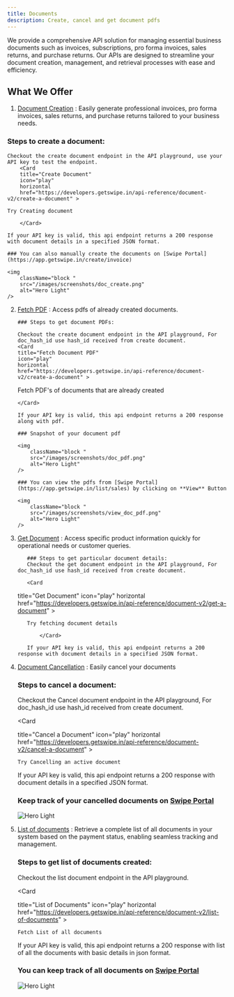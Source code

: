 ```yaml
---
title: Documents
description: Create, cancel and get document pdfs
---
```


We provide a comprehensive API solution for managing essential business documents such as invoices, subscriptions, pro forma invoices, sales returns, and purchase returns. Our APIs are designed to streamline your document creation, management, and retrieval processes with ease and efficiency.

## What We Offer

1.  [Document Creation](https://developers.getswipe.in/api-reference/document-v2/create-a-document) : Easily generate professional invoices, pro forma invoices, sales returns, and purchase returns tailored to your business needs.

### Steps to create a document:

    Checkout the create document endpoint in the API playground, use your API key to test the endpoint.
        <Card
        title="Create Document"
        icon="play"
        horizontal
        href="https://developers.getswipe.in/api-reference/document-v2/create-a-document" >

    Try Creating document

        </Card>

    If your API key is valid, this api endpoint returns a 200 response with document details in a specified JSON format.

    ### You can also manually create the documents on [Swipe Portal](https://app.getswipe.in/create/invoice)

    <img
        className="block "
        src="/images/screenshots/doc_create.png"
        alt="Hero Light"
    />

2.  [Fetch PDF](https://developers.getswipe.in/api-reference/document-v2/get-document-pdf) : Access pdfs of already created documents.

        ### Steps to get document PDFs:

        Checkout the create document endpoint in the API playground, For doc_hash_id use hash_id received from create document.
        <Card
        title="Fetch Document PDF"
        icon="play"
        horizontal
        href="https://developers.getswipe.in/api-reference/document-v2/create-a-document" >

    Fetch PDF's of documents that are already created

        </Card>

        If your API key is valid, this api endpoint returns a 200 response along with pdf.

        ### Snapshot of your document pdf

        <img
            className="block "
            src="/images/screenshots/doc_pdf.png"
            alt="Hero Light"
        />

        ### You can view the pdfs from [Swipe Portal](https://app.getswipe.in/list/sales) by clicking on **View** Button

        <img
            className="block "
            src="/images/screenshots/view_doc_pdf.png"
            alt="Hero Light"
        />

3.  [Get Document](https://developers.getswipe.in/api-reference/document-v2/get-a-document) : Access specific product information quickly for operational needs or customer queries.

           ### Steps to get particular document details:
           Checkout the get document endpoint in the API playground, For doc_hash_id use hash_id received from create document.

           <Card

    title="Get Document"
    icon="play"
    horizontal
    href="https://developers.getswipe.in/api-reference/document-v2/get-a-document" >

           Try fetching document details

               </Card>

           If your API key is valid, this api endpoint returns a 200 response with document details in a specified JSON format.

4.  [Document Cancellation](https://developers.getswipe.in/api-reference/document-v2/cancel-a-document) : Easily cancel your documents

    ### Steps to cancel a document:

    Checkout the Cancel document endpoint in the API playground, For doc_hash_id use hash_id received from create document.

    <Card

    title="Cancel a Document"
    icon="play"
    horizontal
    href="https://developers.getswipe.in/api-reference/document-v2/cancel-a-document" >

        Try Cancelling an active document

    </Card>

    If your API key is valid, this api endpoint returns a 200 response with document details in a specified JSON format.

    ### Keep track of your cancelled documents on [Swipe Portal](https://app.getswipe.in/list/sales?tab=cancelled)

    <img
        className="block "
        src="/images/screenshots/cancel_doc.png"
        alt="Hero Light"
    />

5.  [List of documents](https://developers.getswipe.in/api-reference/document-v2/list-of-documents) : Retrieve a complete list of all documents in your system based on the payment status, enabling seamless tracking and management.

    ### Steps to get list of documents created:

    Checkout the list document endpoint in the API playground.

    <Card

    title="List of Documents"
    icon="play"
    horizontal
    href="https://developers.getswipe.in/api-reference/document-v2/list-of-documents" >

        Fetch List of all documents

    </Card>

    If your API key is valid, this api endpoint returns a 200 response with list of all the documents with basic details in json format.

    ### You can keep track of all documents on [Swipe Portal](https://app.getswipe.in/list/sales)

    <img
        className="block "
        src="/images/screenshots/documents.png"
        alt="Hero Light"
    />
